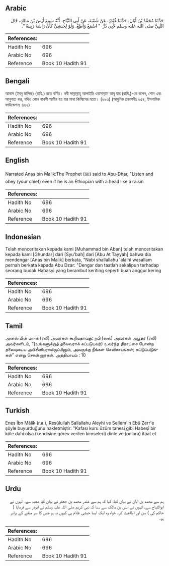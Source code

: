 ## Arabic


<div dir="rtl" lang="ar" style={{fontSize:'larger',backgroundColor:'#f8f9fa',padding:20}}>
حَدَّثَنَا مُحَمَّدُ بْنُ أَبَانَ، حَدَّثَنَا غُنْدَرٌ، عَنْ شُعْبَةَ، عَنْ أَبِي التَّيَّاحِ، أَنَّهُ سَمِعَ أَنَسَ بْنَ مَالِكٍ، قَالَ النَّبِيُّ صلى الله عليه وسلم لأَبِي ذَرٍّ ‏ "‏ اسْمَعْ وَأَطِعْ، وَلَوْ لِحَبَشِيٍّ كَأَنَّ رَأْسَهُ زَبِيبَةٌ ‏"‏‏.‏
</div>
<div style={{backgroundColor:'#f8f9fa',padding:20, marginBottom: 10}}><table> <thead> <tr> <th>References:</th> <th></th> </tr> </thead> <tbody><tr><td>Hadith No</td><td>696</td></tr><tr><td>Arabic No</td><td>696</td></tr><tr><td>Reference</td><td>Book 10 Hadith 91</td></tr></tbody></table></div>

## Bengali


<div dir="ltr" lang="bn" style={{fontSize:'larger',backgroundColor:'#f8f9fa',padding:20}}>
আনাস (ইবনু মালিক) (রাযি.) হতে বর্ণিত। নবী সাল্লাল্লাহু আলাইহি ওয়াসাল্লাম আবূ যার (রাযি.)-কে বলেন, শোন এবং আনুগত্য কর, যদিও কোন হাবশী আমীর হয় যার মাথা কিস্মিসের মতো। (৬৯৩) (আধুনিক প্রকাশনীঃ ৬৫৪, ইসলামিক ফাউন্ডেশনঃ ৬৬২)
</div>
<div style={{backgroundColor:'#f8f9fa',padding:20, marginBottom: 10}}><table> <thead> <tr> <th>References:</th> <th></th> </tr> </thead> <tbody><tr><td>Hadith No</td><td>696</td></tr><tr><td>Arabic No</td><td>696</td></tr><tr><td>Reference</td><td>Book 10 Hadith 91</td></tr></tbody></table></div>

## English


<div dir="ltr" lang="en" style={{fontSize:'larger',backgroundColor:'#f8f9fa',padding:20}}>
Narrated Anas bin Malik:The Prophet (ﷺ) said to Abu-Dhar, "Listen and obey (your chief) even if he is an Ethiopian with a head like a raisin
</div>
<div style={{backgroundColor:'#f8f9fa',padding:20, marginBottom: 10}}><table> <thead> <tr> <th>References:</th> <th></th> </tr> </thead> <tbody><tr><td>Hadith No</td><td>696</td></tr><tr><td>Arabic No</td><td>696</td></tr><tr><td>Reference</td><td>Book 10 Hadith 91</td></tr></tbody></table></div>

## Indonesian


<div dir="ltr" lang="id" style={{fontSize:'larger',backgroundColor:'#f8f9fa',padding:20}}>
Telah menceritakan kepada kami [Muhammad bin Aban] telah menceritakan kepada kami [Ghundar] dari [Syu'bah] dari [Abu At Tayyah] bahwa dia mendengar [Anas bin Malik] berkata, "Nabi shallallahu 'alaihi wasallam pernah berkata kepada Abu Dzar: "Dengar dan taatlah sekalipun terhadap seorang budak Habasyi yang berambut keriting seperti buah anggur kering
</div>
<div style={{backgroundColor:'#f8f9fa',padding:20, marginBottom: 10}}><table> <thead> <tr> <th>References:</th> <th></th> </tr> </thead> <tbody><tr><td>Hadith No</td><td>696</td></tr><tr><td>Arabic No</td><td>696</td></tr><tr><td>Reference</td><td>Book 10 Hadith 91</td></tr></tbody></table></div>

## Tamil


<div dir="ltr" lang="ta" style={{fontSize:'larger',backgroundColor:'#f8f9fa',padding:20}}>
அனஸ் பின் மா-க் (ரலி) அவர்கள் கூறியதாவது: நபி (ஸல்) அவர்கள் அபூதர் (ரலி) அவர்களிடம், “(உங்களுக்குத் தலைவராக் கப்படுபவர்) உலர்ந்த திராட்சை போன்ற தலையுடைய அபிசீனியராயிருப்பினும், அவருக்கு நீங்கள் செவிசாயுங்கள்; கட்டுப்படுங்கள்” என்று சொன்னார்கள். அத்தியாயம் : 10
</div>
<div style={{backgroundColor:'#f8f9fa',padding:20, marginBottom: 10}}><table> <thead> <tr> <th>References:</th> <th></th> </tr> </thead> <tbody><tr><td>Hadith No</td><td>696</td></tr><tr><td>Arabic No</td><td>696</td></tr><tr><td>Reference</td><td>Book 10 Hadith 91</td></tr></tbody></table></div>

## Turkish


<div dir="ltr" lang="tr" style={{fontSize:'larger',backgroundColor:'#f8f9fa',padding:20}}>
Enes İbn Mâlik (r.a.), Resûlullah Sallallahu Aleyhi ve Sellem'in Ebû Zerr'e şöyle buyurduğunu nakletmiştir: "Kafası kuru üzüm tanesi gibi Habeşî bir köle dahi olsa (kendisine görev verilen kimseleri) dinle ve (onlara) itaat et
</div>
<div style={{backgroundColor:'#f8f9fa',padding:20, marginBottom: 10}}><table> <thead> <tr> <th>References:</th> <th></th> </tr> </thead> <tbody><tr><td>Hadith No</td><td>696</td></tr><tr><td>Arabic No</td><td>696</td></tr><tr><td>Reference</td><td>Book 10 Hadith 91</td></tr></tbody></table></div>

## Urdu


<div dir="rtl" lang="ur" style={{fontSize:'larger',backgroundColor:'#f8f9fa',padding:20}}>
ہم سے محمد بن ابان نے بیان کیا، کہا کہ ہم سے غندر محمد بن جعفر نے بیان کیا شعبہ سے، انہوں نے ابوالتیاح سے، انہوں نے انس بن مالک سے سنا کہ نبی کریم صلی اللہ علیہ وسلم نے ابوذر سے فرمایا ( حاکم کی ) سن اور اطاعت کر۔ خواہ وہ ایک ایسا حبشی غلام ہی کیوں نہ ہو جس کا سر منقے کے برابر ہو۔
</div>
<div style={{backgroundColor:'#f8f9fa',padding:20, marginBottom: 10}}><table> <thead> <tr> <th>References:</th> <th></th> </tr> </thead> <tbody><tr><td>Hadith No</td><td>696</td></tr><tr><td>Arabic No</td><td>696</td></tr><tr><td>Reference</td><td>Book 10 Hadith 91</td></tr></tbody></table></div>